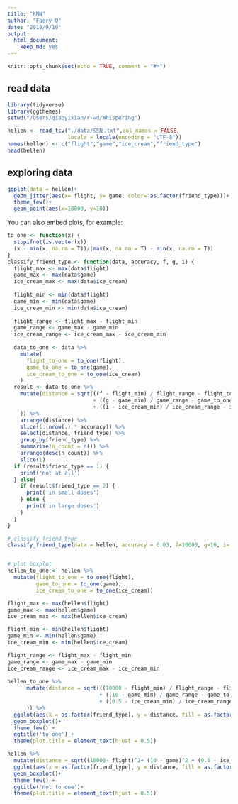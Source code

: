 ```yaml
---
title: "KNN"
author: "Faery Q"
date: "2018/9/19"
output: 
  html_document: 
    keep_md: yes
---
```


```r
knitr::opts_chunk$set(echo = TRUE, comment = "#>")
```

## read data

```r
library(tidyverse)
library(ggthemes)
setwd("/Users/qiaoyixian/r-wd/Whispering")

hellen <- read_tsv("./data/交友.txt",col_names = FALSE,
                   locale = locale(encoding = "UTF-8")) 
names(hellen) <- c("flight","game","ice_cream","friend_type")
head(hellen)

```

## exploring data 

```r
ggplot(data = hellen)+
  geom_jitter(aes(x= flight, y= game, color= as.factor(friend_type)))+
  theme_few()+
  geom_point(aes(x=10000, y=10))
```


You can also embed plots, for example:

```r
to_one <- function(x) {
  stopifnot(is.vector(x))
  (x - min(x, na.rm = T))/(max(x, na.rm = T) - min(x, na.rm = T))
}
classify_friend_type <- function(data, accuracy, f, g, i) {
  flight_max <- max(data$flight)
  game_max <- max(data$game)
  ice_cream_max <- max(data$ice_cream)
  
  flight_min <- min(data$flight)
  game_min <- min(data$game)
  ice_cream_min <- min(data$ice_cream)
  
  flight_range <- flight_max - flight_min
  game_range <- game_max - game_min
  ice_cream_range <- ice_cream_max - ice_cream_min
  
  data_to_one <- data %>%
    mutate(
      flight_to_one = to_one(flight),
      game_to_one = to_one(game),
      ice_cream_to_one = to_one(ice_cream)
    )
  result <- data_to_one %>%
    mutate(distance = sqrt(((f - flight_min) / flight_range - flight_to_one)^2
                           + ((g - game_min) / game_range - game_to_one)^2 
                           + ((i - ice_cream_min) / ice_cream_range - ice_cream_to_one)^2
    )) %>%
    arrange(distance) %>%
    slice(1:(nrow(.) * accuracy)) %>%
    select(distance, friend_type) %>%
    group_by(friend_type) %>%
    summarise(n_count = n()) %>%
    arrange(desc(n_count)) %>%
    slice(1)
  if (result$friend_type == 1) {
    print('not at all')
  } else{
    if (result$friend_type == 2) {
      print('in small doses')
    } else {
      print('in large doses')
    }
  }
}

# classify_friend_type
classify_friend_type(data = hellen, accuracy = 0.03, f=10000, g=10, i= 0.5) 


# plot boxplot
hellen_to_one <- hellen %>% 
  mutate(flight_to_one = to_one(flight),
         game_to_one = to_one(game),
         ice_cream_to_one = to_one(ice_cream))

flight_max <- max(hellen$flight)
game_max <- max(hellen$game)
ice_cream_max <- max(hellen$ice_cream)

flight_min <- min(hellen$flight)
game_min <- min(hellen$game)
ice_cream_min <- min(hellen$ice_cream)

flight_range <- flight_max - flight_min
game_range <- game_max - game_min
ice_cream_range <- ice_cream_max - ice_cream_min
    
hellen_to_one %>%
      mutate(distance = sqrt(((10000 - flight_min) / flight_range - flight_to_one)^2
                             + ((10 - game_min) / game_range - game_to_one)^2 
                             + ((0.5 - ice_cream_min) / ice_cream_range - ice_cream_to_one)^2
      )) %>% 
  ggplot(aes(x = as.factor(friend_type), y = distance, fill = as.factor(friend_type)))+
  geom_boxplot()+
  theme_few() + 
  ggtitle('to one') +
  theme(plot.title = element_text(hjust = 0.5))

hellen %>% 
  mutate(distance = sqrt((10000- flight)^2+ (10 - game)^2 + (0.5 - ice_cream)^2)) %>% 
  ggplot(aes(x = as.factor(friend_type), y = distance, fill = as.factor(friend_type)))+
  geom_boxplot()+
  theme_few() +
  ggtitle('not to one')+
  theme(plot.title = element_text(hjust = 0.5))
```



